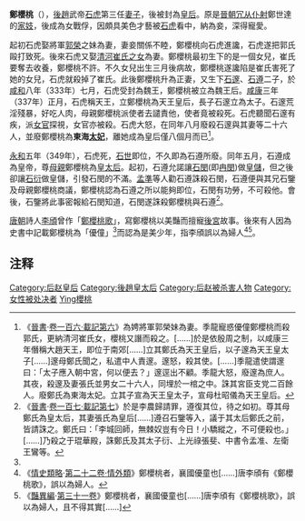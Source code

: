 '''鄭櫻桃'''（{{bd|?||349年||catIdx=Zheng鄭}}），[[後趙|後趙]]武帝[[石虎|石虎]]第三任[[妻子|妻子]]，後被封為[[皇后|皇后]]。原是[[晉朝|晉朝]][[冗从仆射|冗从仆射]]鄭世達的[[家妓|家妓]]，後成為女戰俘，因頗具美色才藝被[[石虎|石虎]]看中，納為妾，深得寵愛。

起初石虎娶將軍[[郭榮|郭榮]]之妹為妻，妻妾關係不睦，鄭櫻桃向石虎進讒，石虎遂把郭氏毆打致死。後來石虎又娶[[崔夫人_(後趙武帝)|清河崔氏之女]]為妻。鄭櫻桃最初生下的是一個女兒，崔氏要奪去收養，鄭櫻桃不許。不久女兒出生三月後病故，鄭櫻桃遂讒陷是崔氏害死了她的女兒，石虎就殺掉了崔氏。此後鄭櫻桃升為正妻，又生下[[石邃|石邃]]、[[石遵|石遵]]二子，於[[咸和_(东晋)|咸和]]八年（333年）七月，石虎受封為魏王，鄭櫻桃被立為魏王后。[[咸康_(晋)|咸康]]三年（337年）正月，石虎稱天王，立鄭櫻桃為天王皇后，長子石邃立為太子。石邃荒淫殘暴，好吃人肉，母親鄭櫻桃派使者去譴責他，使者竟被殺死。石虎聽聞石邃有疾，派[[女官|女官]]探視，女官亦被殺。石虎大怒，在同年八月廢殺石邃與其妻等二十六人，並廢鄭櫻桃為'''東海[[太妃|太妃]]'''，離她成為皇后僅八個月而已<ref name="a1">《[[晉書|晉書]]·[[s:晉書/卷106|卷一百六·載記第六]]》為娉將軍郭榮妹為妻。季龍寵惑優僮鄭櫻桃而殺郭氏，更納清河崔氏女，櫻桃又譖而殺之。[……]於是依殷周之制，以咸康三年僭稱大趙天王，即位于南郊[……]立其鄭氏為天王皇后，以子邃為天王皇太子[……]邃母鄭氏聞之，私遣中人責邃。邃怒，殺其使。[……]季龍遣使謂邃曰：「太子應入朝中宮，何以便去？」邃逕出不顧。季龍大怒，廢邃為庶人。其夜，殺邃及妻張氏並男女二十六人，同埋於一棺之中。誅其宮臣支党二百餘人。廢鄭氏為東海太妃。立其子宣為天王皇太子，宣母杜昭儀為天王皇后。</ref>。

[[永和_(东晋)|永和]]五年（349年），石虎死，[[石世|石世]]即位，不久即為石遵所廢。同年五月，石遵成為皇帝，尊[[母親|母親]]鄭櫻桃為[[皇太后|皇太后]]。起初，石遵允諾讓[[石閔|石閔]](即[[冉閔|冉閔]])做[[皇儲|皇儲]]，但之後卻讓[[石衍|石衍]]做皇儲，引發石閔的不滿。[[孟準|孟準]]等人勸石遵誅殺石閔，石遵便與其兄石鑒及母親鄭櫻桃商議，鄭櫻桃認為石遵之所以能夠即位，石閔有功勞，不可殺他。會後，石鑒將此事密報給石閔知道，石閔遂誅殺鄭櫻桃與石遵<ref>《[[晉書|晉書]]·[[s:晉書/卷107|卷一百七·載記第七]]》於是李農歸請罪，遵復其位，待之如初。尊其母鄭氏為皇太后，其妻張氏為皇后[……]遵召石鑒等入，議于其太后鄭氏之前，皆請誅之。鄭氏曰：「李城回師，無棘奴豈有今日！小驕縱之，不可便殺也。」[……]乃殺之于琨華殿，誅鄭氏及其太子衍、上光祿張斐、中書令孟准、左衛王鸞等。</ref>。

[[唐朝|唐朝]]詩人[[李頎|李頎]]曾作「[[s:鄭櫻桃歌|鄭櫻桃歌]]」，寫鄭櫻桃以美豔而擅寵[[後宮|後宮]]故事。後來有人因為史書中記載鄭櫻桃為「優僮」<ref name=a1/>而認為是美少年，指李頎誤以為婦人<ref>《[[情史類略|情史類略]]·[[s:情史類略/22|第二十二卷·情外類]]》鄭櫻桃者，襄國優童也[……]唐李頎有《鄭櫻桃歌》，誤以為婦人。</ref><ref>《[[豔異編|豔異編]]·[[s:豔異編/31|第三十一卷]]》鄭櫻桃者，襄國優童也[……]唐李頎有《鄭櫻桃歌》，誤以為婦人，且不得其實[……]</ref>。

== 注释 ==

{{Reflist|25em}}

{{start box}}
{{s-before|[[劉皇后_(後趙明帝)|劉皇后]]}}
{{s-title|[[:Category:后赵皇后|後趙皇后]]|337年}}
{{s-after|[[杜珠|杜珠]]}}
{{end box}}

{{十六國趙國及冉魏皇后}}

[[Category:后赵皇后|Category:后赵皇后]]
[[Category:後趙皇太后|Category:後趙皇太后]]
[[Category:后赵被杀害人物|Category:后赵被杀害人物]]
[[Category:女性被处决者|Category:女性被处决者]]
[[Category:鄭姓|Ying櫻桃]]